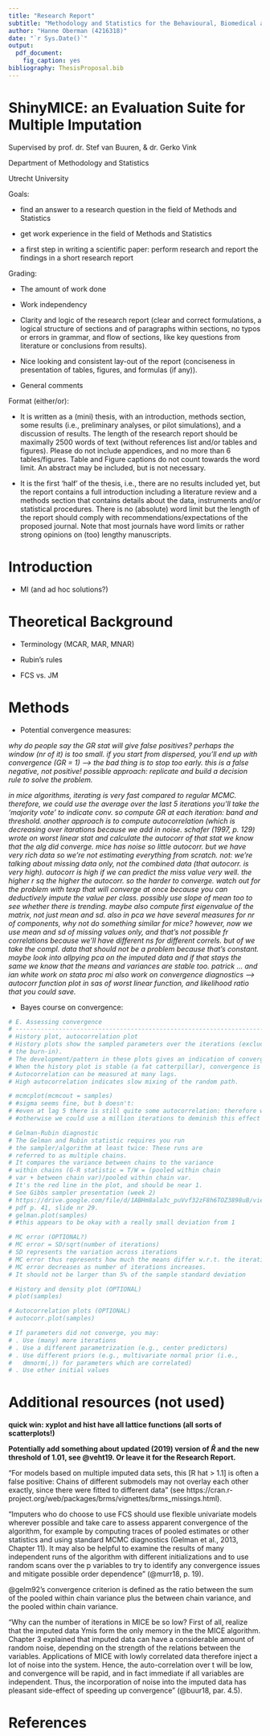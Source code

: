 ```yaml
---
title: "Research Report"
subtitle: "Methodology and Statistics for the Behavioural, Biomedical and Social Sciences"
author: "Hanne Oberman (4216318)"
date: "`r Sys.Date()`"
output: 
  pdf_document: 
    fig_caption: yes
bibliography: ThesisProposal.bib
---
```


\centering

# ShinyMICE: an Evaluation Suite for Multiple Imputation

Supervised by prof. dr. Stef van Buuren, & dr. Gerko Vink

Department of Methodology and Statistics 

Utrecht University


\raggedright 

Goals: 

- find an answer to a research question in the field of Methods and Statistics

- get work experience in the field of Methods and Statistics

- a first step in writing a scientific paper: perform research and report the findings in a short research report


Grading:

- The amount of work done

- Work independency

- Clarity and logic of the research report (clear and correct formulations, a logical structure of sections and of paragraphs within sections, no typos or errors in grammar, and flow of sections, like key questions from literature or conclusions from results).

- Nice looking and consistent lay-out of the report (conciseness in presentation of tables, figures, and formulas (if any)).

- General comments

Format (either/or):

- It is written as a (mini) thesis, with an introduction, methods section, some results (i.e., preliminary analyses, or pilot simulations), and a discussion of results. The length of the research report should be maximally 2500 words of text (without references list and/or tables and figures). Please do not include appendices, and no more than 6 tables/figures. Table and Figure captions do not count towards the word limit. An abstract may be included, but is not necessary. 

- It is the first ‘half’ of the thesis, i.e., there are no results included yet, but the report contains a full introduction including a literature review and a methods section that contains details about the data, instruments and/or statistical procedures. There is no (absolute) word limit but the length of the report should comply with recommendations/expectations of the proposed journal. Note that most journals have word limits or rather strong opinions on (too) lengthy manuscripts.


\newpage





# Introduction

- MI (and ad hoc solutions?)


# Theoretical Background

- Terminology (MCAR, MAR, MNAR)

- Rubin's rules

- FCS vs. JM


# Methods


- Potential convergence measures: 

*why do people say the GR stat will give false positives? perhaps the window (nr of it) is too small. if you start from dispersed, you'll end up with convergence (GR = 1) --> the bad thing is to stop too early. this is a false negative, not positive! possible approach: replicate and build a decision rule to solve the problem. * 

*in mice algorithms, iterating is very fast compared to regular MCMC. therefore, we could use the average over the last 5 iterations you'll take the 'majority vote' to indicate conv. so compute GR at each iteration: band and threshold. another approach is to compute autocorrelation  (which is decreasing over itarations because we add in noise. schafer (1997, p. 129) wrote on worst linear stat and calculate the autocorr of that stat we know that the alg did converge. mice has noise so little autocorr. but we have very rich data so we're not estimating everything from scratch. not: we're talking about missing data only, not the combined data (that autocorr. is very high). autocorr is high if we can predict the miss value very well. the higher r sq the higher the autocorr. so the harder to converge. watch out for the problem with texp that will converge at once because you can deductively impute the value per class. possibly use slope of mean too to see whether there is trending. maybe also compute first eigenvalue of the matrix, not just mean and sd. also in pca we have several measures for nr of components, why not do something similar for mice? however, now we use mean and sd of missing values only, and that's not possible fr correlations because we'll have different ns for different correls. but of we take the compl. data that should not be a problem because that's constant. maybe look into allpying pca on the imputed data and if that stays the same we know that the means and variances are stable too. patrick ... and ian white work on stata proc mi also work on convergence diagnostics --> autocorr function plot in sas of worst linear function, and likelihood ratio that you could save.*

- Bayes course on convergence:
```r
# E. Assessing convergence
# -----------------------------------------------------------------------------
# History plot, autocorrelation plot
# History plots show the sampled parameters over the iterations (excluding
# the burn-in).
# The development/pattern in these plots gives an indication of convergence.
# When the history plot is stable (a fat catterpillar), convergence is reached.
# Autocorrelation can be measured at many lags.
# High autocorrelation indicates slow mixing of the random path.

# mcmcplot(mcmcout = samples)
# #sigma seems fine, but b doesn't:
# #even at lag 5 there is still quite some autocorrelation: therefore we need to center the predictors!
# #otherwise we could use a million iterations to deminish this effect

# Gelman-Rubin diagnostic
# The Gelman and Rubin statistic requires you run
# the sampler/algorithm at least twice: These runs are
# referred to as multiple chains.
# It compares the variance between chains to the variance
# within chains (G-R statistic = T/W = (pooled within chain
# var + between chain var)/pooled within chain var.
# It's the red line in the plot, and should be near 1.
# See Gibbs sampler presentation (week 2)
# https://drive.google.com/file/d/1ABHm8ala3c_puVvf32zF8h6TOZ3898uB/view
# pdf p. 41, slide nr 29.
# gelman.plot(samples)
# #this appears to be okay with a really small deviation from 1

# MC error (OPTIONAL?)
# MC error = SD/sqrt(number of iterations)
# SD represents the variation across iterations
# MC error thus represents how much the means differ w.r.t. the iterations
# MC error decreases as number of iterations increases.
# It should not be larger than 5% of the sample standard deviation

# History and density plot (OPTIONAL)
# plot(samples)

# Autocorrelation plots (OPTIONAL)
# autocorr.plot(samples)

# If parameters did not converge, you may:
# . Use (many) more iterations
# . Use a different parametrization (e.g., center predictors)
# . Use different priors (e.g., multivariate normal prior (i.e.,
#   dmnorm(,)) for parameters which are correlated)
# . Use other initial values
```


# Additional resources (not used)

**quick win: xyplot and hist have all lattice functions (all sorts of scatterplots!)**


**Potentially add something about updated (2019) version of $\widehat{R}$ and the new threshold of 1.01, see @veht19. Or leave it for the Research Report.**


"For models based on multiple imputed data sets, this [R hat > 1.1] is often a false positive: Chains of different submodels may not overlay each other exactly, since there were fitted to different data" (see https://cran.r-project.org/web/packages/brms/vignettes/brms_missings.html).

"Imputers who do choose to use FCS should use flexible univariate models wherever possible and take care to assess apparent convergence of the algorithm, for example by computing traces of pooled estimates or other statistics and using standard MCMC diagnostics (Gelman et al., 2013, Chapter 11). It may also be helpful to examine the results of many independent runs of the algorithm with different initializations and to use random scans over the p variables to try to identify any convergence issues and mitigate possible order dependence" (@murr18, p. 19).

@gelm92's convergence criterion is defined as the ratio between the sum of the pooled within chain variance plus the between chain variance, and the pooled within chain variance.

"Why can the number of iterations in MICE be so low? First of all, realize that the imputed data Ymis form the only memory in the the MICE algorithm. Chapter 3 explained that imputed data can have a considerable amount of random noise, depending on the strength of the relations between the variables. Applications of MICE with lowly correlated data therefore inject a lot of noise into the system. Hence, the auto-correlation over t will be low, and convergence will be rapid, and in fact immediate if all variables are independent. Thus, the incorporation of noise into the imputed data has pleasant side-effect of speeding up convergence" (@buur18, par. 4.5).

# References

